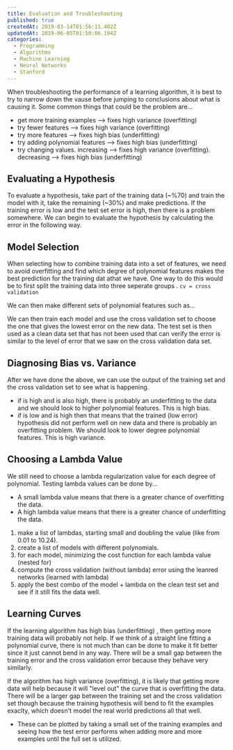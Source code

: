 ```yaml
---
title: Evaluation and Troubleshooting
published: true
createdAt: 2019-03-14T01:56:11.402Z
updatedAt: 2019-06-05T01:50:06.194Z
categories:
  - Programming
  - Algorithms
  - Machine Learning
  - Neural Networks
  - Stanford
---
```



When troubleshooting the performance of a learning algorithm, it is best to try to narrow down the vause before jumping
to conclusions about what is causing it. Some common things that could be the problem are...

- get more training examples --> fixes high variance (overfitting)
- try fewer features --> fixes high variance (overfitting)
- try more features --> fixes high bias (underfitting)
- try adding polynomial features --> fixes high bias (underfitting)
- try changing <M i="\lambda" /> values. increasing --> fixes high variance (overfitting). decreasing --> fixes
  high bias (underfitting)

## Evaluating a Hypothesis

To evaluate a hypothesis, take part of the training data (~%70) and train the model with it, take the remaining (~30%)
and make predictions. If the training error is low and the test set error is high, then there is a problem somewhere. We
can begin to evaluate the hypothesis by calculating the error in the following way.

<M b="
  \begin{aligned}
    err(h\theta(x), y) &=
      \begin{cases}
        1 &\text{if } h_\theta(x) >= 0.5 \text{   and   } y=0 \text{   or if   } h_\theta(x) < 0.5 \text{   and   } y=1 \\
        0 &\text{otherwise}
      \end{cases} \\
    testErr &= \frac{1}{m_{test}} \sum_{i=1}^{m_{test}} err(h_\theta(x_{test}), y_{test})
  \end{aligned}
" />

## Model Selection

When selecting how to combine training data into a set of features, we need to avoid overfitting and find which degree
of polynomial features makes the best prediction for the training dat athat we have. One way to do this would be to
first split the training data into three seperate groups <M i="J_{\Theta}train \text{   } J_{\Theta}cv \text{  } J_{\Theta}test"/>.
`cv = cross validation`

We can then make different sets of polynomial features such as...

<M b="
  \begin{aligned}
    & 1. \quad \theta_0 + x_1\theta_1 + x_2\theta_2 + ... + x_n\theta_n \\
    & 2. \quad \theta_0 + x_1\theta_1 + x_1^2\theta_2 + ... + x_n^2\theta_{2n} \\
    & 3. \quad ...
  \end{aligned}
" />

We can then train each model and use the cross validation set to choose the one that gives the lowest error on the new
data. The test set is then used as a clean data set that has not been used that can verify the error is similar to the
level of error that we saw on the cross validation data set.

## Diagnosing Bias vs. Variance

After we have done the above, we can use the output of the training set and the cross validation set to see what is
happening.

- if <M i="J_{train}(\Theta)" /> is high and <M i="J_{cv}(\Theta)" /> is also high, there is
  probably an underfitting to the data and we should look to higher polynomial features. This is high bias.
- if <M i="J_{train}(\Theta)" /> is low and <M i="J_{cv}(\Theta)" /> is high then that means
  that the trained (low error) hypothesis did not perform well on new data and there is probably an overfitting problem.
  We should look to lower degree polynomial features. This is high variance.

## Choosing a Lambda Value

We still need to choose a lambda regularization value for each degree of polynomial. Testing lambda values can be done
by...

- A small lambda value means that there is a greater chance of overfitting the data.
- A high lambda value means that there is a greater chance of underfitting the data.

1. make a list of lambdas, starting small and doubling the value (like from 0.01 to 10.24).
2. create a list of models with different polynomials.
3. for each model, minimizing the cost function for each lambda value (nested for)
4. compute the cross validation (without lambda) error using the leanred networks (learned with lambda)
5. apply the best combo of the model + lambda on the clean test set and see if it still fits the data well.

## Learning Curves

If the learning algorithm has high bias (underfitting) , then getting more training data will probably not help. If we
think of a straight line fitting a polynomial curve, there is not much than can be done to make it fit better since it
just cannot bend in any way. There will be a small gap between the training error and the cross validation error because
they behave very similarly.

If the algorithm has high variance (overfitting), it is likely that getting more data will help because it will "level
out" the curve that is overfitting the data. There will be a larger gap between the training set and the cross
validation set though because the training hypothesis will bend to fit the examples exaclty, which doesn't model the
real world predictions all that well.

- These can be plotted by taking a small set of the training examples and seeing how the test error performs when adding
  more and more examples until the full set is utilized.
